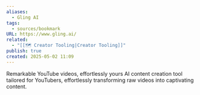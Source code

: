 ```yaml
---
aliases:
  - Gling AI
tags:
  - sources/bookmark
URL: https://www.gling.ai/
related:
  - "[[🗺️ Creator Tooling|Creator Tooling]]"
publish: true
created: 2025-05-02 11:09
---
```


Remarkable YouTube videos, effortlessly yours
AI content creation tool tailored for YouTubers, effortlessly transforming raw videos into captivating content.